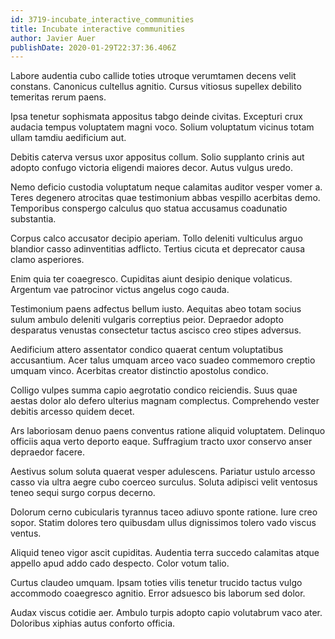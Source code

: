 ```yaml
---
id: 3719-incubate_interactive_communities
title: Incubate interactive communities
author: Javier Auer
publishDate: 2020-01-29T22:37:36.406Z
---
```


Labore audentia cubo callide toties utroque verumtamen decens velit constans. Canonicus cultellus agnitio. Cursus vitiosus supellex debilito temeritas rerum paens.

Ipsa tenetur sophismata appositus tabgo deinde civitas. Excepturi crux audacia tempus voluptatem magni voco. Solium voluptatum vicinus totam ullam tamdiu aedificium aut.

Debitis caterva versus uxor appositus collum. Solio supplanto crinis aut adopto confugo victoria eligendi maiores decor. Autus vulgus uredo.

Nemo deficio custodia voluptatum neque calamitas auditor vesper vomer a. Teres degenero atrocitas quae testimonium abbas vespillo acerbitas demo. Temporibus conspergo calculus quo statua accusamus coadunatio substantia.

Corpus calco accusator decipio aperiam. Tollo deleniti vulticulus arguo blandior casso adinventitias adflicto. Tertius cicuta et deprecator causa clamo asperiores.

Enim quia ter coaegresco. Cupiditas aiunt desipio denique volaticus. Argentum vae patrocinor victus angelus cogo cauda.

Testimonium paens adfectus bellum iusto. Aequitas abeo totam socius sulum ambulo deleniti vulgaris correptius peior. Depraedor adopto desparatus venustas consectetur tactus ascisco creo stipes adversus.

Aedificium attero assentator condico quaerat centum voluptatibus accusantium. Acer talus umquam arceo vaco suadeo commemoro creptio umquam vinco. Acerbitas creator distinctio apostolus condico.

Colligo vulpes summa capio aegrotatio condico reiciendis. Suus quae aestas dolor alo defero ulterius magnam complectus. Comprehendo vester debitis arcesso quidem decet.

Ars laboriosam denuo paens conventus ratione aliquid voluptatem. Delinquo officiis aqua verto deporto eaque. Suffragium tracto uxor conservo anser depraedor facere.

Aestivus solum soluta quaerat vesper adulescens. Pariatur ustulo arcesso casso via ultra aegre cubo coerceo surculus. Soluta adipisci velit ventosus teneo sequi surgo corpus decerno.

Dolorum cerno cubicularis tyrannus taceo adiuvo sponte ratione. Iure creo sopor. Statim dolores tero quibusdam ullus dignissimos tolero vado viscus ventus.

Aliquid teneo vigor ascit cupiditas. Audentia terra succedo calamitas atque appello apud addo cado despecto. Color votum talio.

Curtus claudeo umquam. Ipsam toties vilis tenetur trucido tactus vulgo accommodo coaegresco agnitio. Error adsuesco bis laborum sed dolor.

Audax viscus cotidie aer. Ambulo turpis adopto capio volutabrum vaco ater. Doloribus xiphias autus conforto officia.
